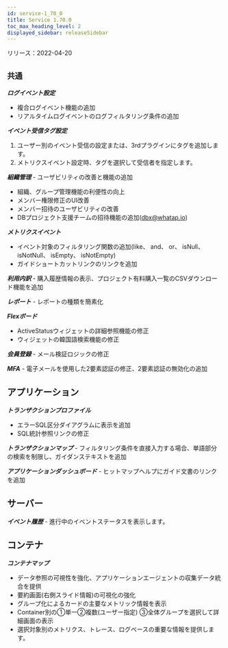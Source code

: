 ```yaml
---
id: service-1_70_0
title: Service 1.70.0
toc_max_heading_level: 2
displayed_sidebar: releaseSidebar
---
```



リリース：2022-04-20

## `共通`

**_ログイベント設定_**

- 複合ログイベント機能の追加
- リアルタイムログイベントのログフィルタリング条件の追加

**_イベント受信タグ設定_**

1. ユーザー別のイベント受信の設定または、3rdプラグインにタグを追加します。
2. メトリクスイベント設定時、タグを選択して受信者を指定します。

**_組織管理_** - ユーザビリティの改善と機能の追加

- 組織、グループ管理機能の利便性の向上
- メンバー権限修正のUI改善
- メンバー招待のユーザビリティの改善
- DBプロジェクト支援チームの招待機能の追加(dbx@whatap.io)

**_メトリクスイベント_** 

- イベント対象のフィルタリング関数の追加(like、 and、 or、 isNull、 isNotNull、 isEmpty、 isNotEmpty)
- ガイドショートカットリンクのリンクを追加 

**_利用内訳_** - 購入履歴情報の表示、プロジェクト有料購入一覧のCSVダウンロード機能を追加 

**_レポート_** - レポートの種類を簡素化

**_Flexボード_**

- ActiveStatusウィジェットの詳細参照機能の修正
- ウィジェットの韓国語検索機能の修正 

**_会員登録_** - メール検証ロジックの修正

**_MFA_** - 電子メールを使用した2要素認証の修正、2要素認証の無効化の追加

## アプリケーション

**_トランザクションプロファイル_** 

- エラーSQL区分ダイアグラムに表示を追加
- SQL統計参照リンクの修正

**_トランザクションマップ_** - フィルタリング条件を直接入力する場合、単語部分の検索を制限し、ガイダンステキストを追加

**_アプリケーションダッシュボード_** - ヒットマップヘルプにガイド文書のリンクを追加

## サーバー

**_イベント履歴_** - 進行中のイベントステータスを表示します。

## コンテナ

**_コンテナマップ_**

- データ参照の可視性を強化、アプリケーションエージェントの収集データ統合を提供
- 要約画面(右側スライド情報)の可視化の強化
- グループ化によるカードの主要なメトリック情報を表示
- Container別の①単一②複数(ユーザー指定) ③全体グループを選択して詳細画面の表示
- 選択対象別のメトリクス、トレース、ログベースの重要な情報を提供します。
